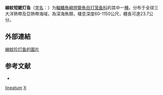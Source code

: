 {{Speciesbox
| name = 線紋短鰓灯鱼
| status = NE
| status_system = IUCN3.1
| genus = Nannobrachium
| species = lineatum
| authority = [[Tåning|Tåning]], 1928
| synonyms = *''Lampanyctus lineatus''<br /><small>Tåning, 1928</small>
*''Paralampanyctus lineatus''<br /><small>Tåning, 1928</small>
}}

'''線紋短鰓灯鱼'''（[[学名|学名]]：{{lang|la|''Nannobrachium lineatum''}}）为[[輻鰭魚綱|輻鰭魚綱]][[燈籠魚目|燈籠魚目]][[灯笼鱼科|灯笼鱼科]]的其中一[[種|種]]。分布于全球三大洋熱帶及亞熱帶海域，為深海魚類，棲息深度60-1150公尺，體長可達23.7公分。

==外部連結==
[http://fishbase.org/Photos/ThumbnailsSummary.php?ID=10269 線紋珍灯鱼的圖片]

== 参考文献 ==
{{refbegin}}
*{{FishBase_species|genus=Nannobrachium|species=lineatum|year=2012|month=2}}
{{refend}}

{{Taxonbar|from=Q922400}}

[[Category:短鰓灯魚屬|lineatum]]
[[Category:_1928年描述的鱼类|X]]


{{灯笼鱼目小作品}}